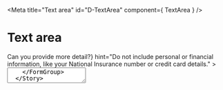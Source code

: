 <!-- Global imports -->

<!-- Local imports -->

<Meta title="Text area" id="D-TextArea" component={ TextArea } />

# Text area

<p><Tag text="Alpha" /></p>

<Canvas>
  <Story name="Default">
    <FormGroup
      id="default"
      label={<Heading size="l">Can you provide more detail?</Heading>}
      hint="Do not include personal or financial information, like your National Insurance number or credit card details."
    >
      <TextArea id="default" fieldId="default" />
    </FormGroup>
  </Story>
</Canvas>

<Details summary="Properties" className="no-indent">
  <ArgsTable of={ TextArea } />
</Details>

# When to use this component
Use the textarea component when you need to let users enter an amount of text that's longer than a single line.

# When not to use this component
Users can find open-ended questions difficult to answer.
It might be better to break up one complex question into a series of simple ones,
for example where users can select from options using <Link href="./?path=/docs/d-radios--radios">radios</Link>.

### If you need to ask an open question
Do not use the textarea component if you need to let users enter shorter answers no longer than a single line,
such as a phone number or name. In this case, you should use the <Link href="./?path=/docs/d-textinput--default-story">text input</Link>
component.

# How it works
You must label textareas. Placeholder text is not a suitable substitute for a label,
as it disappears when users click inside the textarea.

Labels must be aligned above the textarea they refer to. They should be short,
direct and written in sentence case. Do not use colons at the end of labels.

<Alert heading="Labels and hints">
Everything to do with labels and hints is handled by the <Link href="./?path=/docs/internal-form-group--default-story">form group</Link> component,
rather than by the text area component itself.
</Alert>

<Canvas>
  <Story name="More detail">
    <FormGroup
      id="more-detail"
      label={<Heading size="l">Can you provide more detail?</Heading>}
      hint="Do not include personal or financial information, like your National Insurance number or credit card details."
    >
      <TextArea id="more-detail" fieldId="more-detail" />
    </FormGroup>
  </Story>
</Canvas>

## Use appropriately-sized textareas
Make the height of a textarea proportional to the amount of text you expect users to enter.
You can set the height of a textarea by by specifying the `rows` attribute. If you do not
specify the `rows` attribute, it will default to 5 rows.

<Canvas>
  <Story name="More rows">
    <FormGroup
      id="more-rows"
      label={<Heading size="l">Can you provide more detail?</Heading>}
      hint="Do not include personal or financial information, like your National Insurance number or credit card details."
    >
      <TextArea id="more-rows" fieldId="more-rows" rows="8" />
    </FormGroup>
  </Story>
</Canvas>

### Do not disable copy and paste
Users will often need to copy and paste information into a textarea, so do not stop them from doing this.

### If you're asking more than one question on the page
If you're asking more than one question on the page, do not set the contents of the `<label>`
as the page heading.
Read more about <Link target="multiple-questions" href="https://design-system.service.gov.uk/patterns/question-pages/#asking-multiple-questions-on-a-page">asking multiple questions on question pages</Link>.

<Canvas>
  <Story name="Multiple questions">
    <FormGroup
      id="multiple-questions"
      label="Can you provide more detail?"
      required={true}
    >
      <TextArea id="multiple-questions" fieldId="multiple-questions" />
    </FormGroup>
  </Story>
</Canvas>

### Limiting the number of characters
If there's a good reason to limit the number of characters users can enter, you can use
the <Link target="character-count" href="https://design-system.service.gov.uk/components/character-count/">character count</Link> component.

### Error messages
Error messages should be styled like this:

<Canvas>
  <Story name="Error messages">
    <FormGroup
      id="error"
      label={<Heading size="l">Can you provide more detail?</Heading>}
      hint="Do not include personal or financial information, like your National Insurance number or credit card details."
      required={true}
      error="Enter more detail"
    >
      <TextArea id="error" fieldId="error" error="Enter more detail" />
    </FormGroup>
  </Story>
</Canvas>

Make sure errors follow the guidance in error message and have specific error messages for specific error states.

### If the input is empty
Say 'Enter [whatever it is]'.<br />
For example, 'Enter summary'.

### If the input is too long
Say '[whatever it is] must be [number] characters or fewer'.<br />
For example, 'Summary must be 400 characters or fewer'.

### If the input is too short
Say '[whatever it is] must be [number] characters or more'.<br />
For example, 'Summary must be 10 characters or more'.

### If the input is too long or too short
Say '[whatever it is] must be between [number] and [number] characters'.<br />
For example, 'Summary must be between 10 and 400 characters'.

### If the input uses characters that are not allowed and you know what the characters are
Say '[whatever it is] must not include [characters]'.<br />
For example, 'Summary must not include è and £'.

### If the input uses characters that are not allowed and you do not know what the characters are
Say '[whatever it is] must only include [list of allowed characters]'.<br />
For example, 'Summary must only include letters a to z, hyphens, spaces and apostrophes.

# Other variants

### Readonly
Use a readonly "textarea" when you want to show the user what they have entered but do not
want them to be able to edit the contents in that circumstance - for example,
on a <Link target="check-answers" href="https://design-system.service.gov.uk/patterns/check-answers/">Check your answers</Link> page.

<Alert heading="Compared to disabled components">
You should prefer readonly variants over disabled ones, except where your user research specifically
shows that disabled components aid user comprehension in your particular usage.
</Alert>

<Canvas>
  <Story name="Readonly">
    <FormGroup
      id="readonly"
      label={<Heading size="l">Can you provide more detail?</Heading>}
    >
      <TextArea id="readonly" fieldId="readonly" readonly={true} value="Here is some content entered before it was made readonly." />
    </FormGroup>
  </Story>
</Canvas>

### Disabled
Use a disabled textarea only where your user research specifically shows that doing so aids user comprehension
in your particular usage - otherwise, use the readonly variant.

<Canvas>
  <Story name="Disabled">
    <FormGroup
      id="disabled"
      label={<Heading size="l">Can you provide more detail?</Heading>}
      hint="Do not include personal or financial information, like your National Insurance number or credit card details."
    >
      <TextArea id="disabled" fieldId="disabled" disabled={true} value="Here is some content entered before it was disabled." />
    </FormGroup>
  </Story>
</Canvas>
